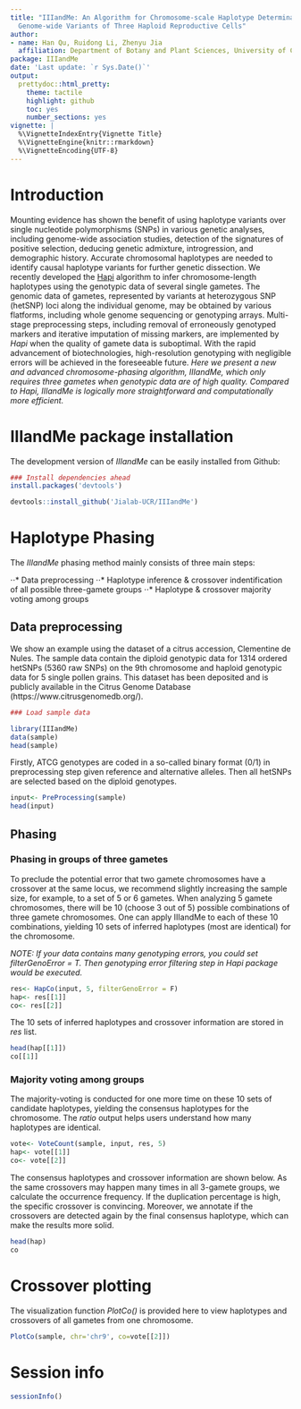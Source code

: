 ```yaml
---
title: "IIIandMe: An Algorithm for Chromosome-scale Haplotype Determination Using
  Genome-wide Variants of Three Haploid Reproductive Cells"
author:
- name: Han Qu, Ruidong Li, Zhenyu Jia
  affiliation: Department of Botany and Plant Sciences, University of California in Riverside, CA, USA
package: IIIandMe
date: 'Last update: `r Sys.Date()`'
output:
  prettydoc::html_pretty:
    theme: tactile
    highlight: github
    toc: yes
    number_sections: yes
vignette: |
  %\VignetteIndexEntry{Vignette Title}
  %\VignetteEngine{knitr::rmarkdown}
  %\VignetteEncoding{UTF-8}
---
```


# Introduction

Mounting evidence has shown the benefit of using haplotype variants over single nucleotide polymorphisms (SNPs) in various genetic analyses, including genome-wide association studies, detection of the signatures of positive selection, deducing genetic admixture, introgression, and demographic history. Accurate chromosomal haplotypes are needed to identify causal haplotype variants for further genetic dissection. We recently developed the [Hapi](http://htmlpreview.github.io/?https://github.com/Jialab-UCR/Jialab-UCR.github.io/blob/master/Hapi_manual.html) algorithm to infer chromosome-length haplotypes using the genotypic data of several single gametes. The genomic data of gametes, represented by variants at heterozygous SNP (hetSNP) loci along the individual genome, may be obtained by various flatforms, including whole genome sequencing or genotyping arrays. Multi-stage preprocessing steps, including removal of erroneously genotyped markers and iterative imputation of missing markers, are implemented by *Hapi* when the quality of gamete data is suboptimal. With the rapid advancement of biotechnologies, high-resolution genotyping with negligible errors will be achieved in the foreseeable future. *Here we present a new and advanced chromosome-phasing algorithm, IIIandMe, which only requires three gametes when genotypic data are of high quality. Compared to Hapi, IIIandMe is logically more straightforward and computationally more efficient.*


# IIIandMe package installation

The development version of *IIIandMe* can be easily installed from Github:

```r
### Install dependencies ahead
install.packages('devtools')

devtools::install_github('Jialab-UCR/IIIandMe')
```

# Haplotype Phasing

The *IIIandMe* phasing method mainly consists of three main steps:

⋅⋅* Data preprocessing
⋅⋅* Haplotype inference & crossover indentification of all possible three-gamete groups
⋅⋅* Haplotype & crossover majority voting among groups

## Data preprocessing

We show an example using the dataset of a citrus accession, Clementine de Nules. The sample data contain the diploid genotypic data for 1314 ordered hetSNPs (5360 raw SNPs) on the 9th chromosome and haploid genotypic data for 5 single pollen grains. This dataset has been deposited and is publicly available in the Citrus Genome Database (https://www.citrusgenomedb.org/). 

```r
### Load sample data

library(IIIandMe)
data(sample)
head(sample)

```

Firstly, ATCG genotypes are coded in a so-called binary format (0/1) in preprocessing step given reference and alternative alleles. Then all hetSNPs are selected based on the diploid genotypes.

```r

input<- PreProcessing(sample)
head(input)

```

## Phasing

### Phasing in groups of three gametes

To preclude the potential error that two gamete chromosomes have a crossover at the same locus, we recommend slightly increasing the sample size, for example, to a set of 5 or 6 gametes. When analyzing 5 gamete chromosomes, there will be 10 (choose 3 out of 5) possible combinations of three gamete chromosomes. One can apply IIIandMe to each of these 10 combinations, yielding 10 sets of inferred haplotypes (most are identical) for the chromosome.

*NOTE: If your data contains many genotyping errors, you could set _filterGenoError = T_. Then genotyping error filtering step in Hapi package would be executed.*

```r

res<- HapCo(input, 5, filterGenoError = F)
hap<- res[[1]]
co<- res[[2]]
```

The 10 sets of inferred haplotypes and crossover information are stored in _res_ list.

```r
head(hap[[1]])
co[[1]]
```

### Majority voting among groups

The majority-voting is conducted for one more time on these 10 sets of candidate haplotypes, yielding the consensus haplotypes for the chromosome. The _ratio_ output helps users understand how many haplotypes are identical.

```r
vote<- VoteCount(sample, input, res, 5)
hap<- vote[[1]]
co<- vote[[2]]
```

The consensus haplotypes and crossover information are shown below. As the same crossovers may happen many times in all 3-gamete groups, we calculate the occurrence frequency. If the duplication percentage is high, the specific crossover is convincing. Moreover, we annotate if the crossovers are detected again by the final consensus haplotype, which can make the results more solid.

```r
head(hap)
co
```

# Crossover plotting

The visualization function *PlotCo()* is provided here to view haplotypes and crossovers of all gametes from one chromosome.

```r
PlotCo(sample, chr='chr9', co=vote[[2]])
```


# Session info {.unnumbered}

```r
sessionInfo()
```
